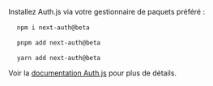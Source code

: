 
Installez Auth.js via votre gestionnaire de paquets préféré :

<Tabs>

<TabItem value="npm" label="npm">

<pre>
  <code className="language-bash">npm i next-auth@beta</code>
</pre>

</TabItem>
<TabItem value="pnpm" label="pnpm">

<pre>
  <code className="language-bash">pnpm add next-auth@beta</code>
</pre>

</TabItem>
<TabItem value="yarn" label="yarn">

<pre>
  <code className="language-bash">yarn add next-auth@beta</code>
</pre>

</TabItem>

</Tabs>

Voir la [documentation Auth.js](https://authjs.dev/getting-started/installation) pour plus de détails.
